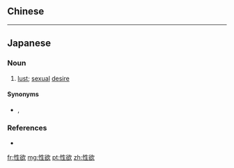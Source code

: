 {{also|性慾}}
==Chinese==
{{zh-see|性慾}}

----

==Japanese==
{{ja-kanjitab|せい|よく|yomi=on}}

===Noun===
{{ja-noun|せいよく}}

# [[lust]]; [[sexual]] [[desire]]

====Synonyms====
* {{ja-r|情欲|せいよく}}, {{ja-r|肉欲|にくよく}}

===References===
* {{R:Shogakukan}}

[[fr:性欲]]
[[mg:性欲]]
[[pt:性欲]]
[[zh:性欲]]